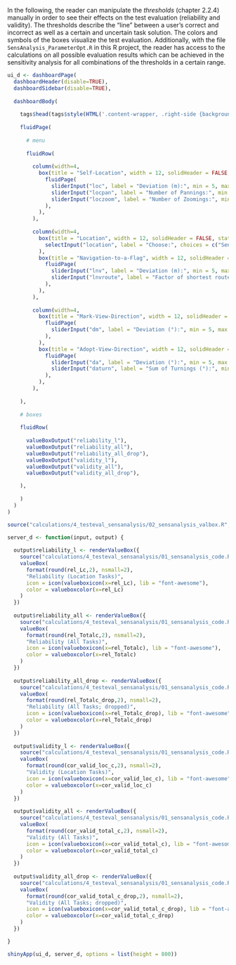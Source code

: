 In the following, the reader can manipulate the _thresholds_ (chapter 2.2.4) manually in order to see their effects on the test evaluation (reliability and validity). The thresholds describe the "line" between a user's correct and incorrect as well as a certain and uncertain task solution. The colors and symbols of the boxes visualize the test evaluation. Additionally, with the file `SensAnalysis_ParameterOpt.R` in this R project, the reader has access to the calculations on all possible evaluation results which can be achieved in the sensitivity analysis for all combinations of the thresholds in a certain range.

```r
ui_d <- dashboardPage(
  dashboardHeader(disable=TRUE),
  dashboardSidebar(disable=TRUE),
  
  dashboardBody(
    
    tags$head(tags$style(HTML('.content-wrapper, .right-side {background-color: #ffffff;}'))),
        
    fluidPage(
      
      # menu
      
      fluidRow(
        
        column(width=4,
          box(title = "Self-Location", width = 12, solidHeader = FALSE, status = "primary",
            fluidPage(
              sliderInput("loc", label = "Deviation (m):", min = 5, max = 20, value = LOClimit),
              sliderInput("locpan", label = "Number of Pannings:", min = 5, max = 40, value = locpanlimit),
              sliderInput("loczoom", label = "Number of Zoomings:", min = 5, max = 40, value = loczoomlimit),
            ),
          ),
        ),
        
        column(width=4,
          box(title = "Location", width = 12, solidHeader = FALSE, status = "success",
            selectInput("location", label = "Choose:", choices = c("Senden","Duelmen"), selected = "Senden"),
          ),
          box(title = "Navigation-to-a-Flag", width = 12, solidHeader = FALSE, status = "primary",
            fluidPage(
              sliderInput("lnv", label = "Deviation (m):", min = 5, max = 20, value = LNVlimit),
              sliderInput("lnvroute", label = "Factor of shortest route:", min = 2, max = 5, value = lnvroutefactor, step = 0.1),
            ),
          ),     
        ),
        
        column(width=4,
          box(title = "Mark-View-Direction", width = 12, solidHeader = FALSE, status = "primary",
            fluidPage(
              sliderInput("dm", label = "Deviation (°):", min = 5, max = 30, value = DMlimit),
            ),
          ),
          box(title = "Adopt-View-Direction", width = 12, solidHeader = FALSE,  status = "primary",
            fluidPage(
              sliderInput("da", label = "Deviation (°):", min = 5, max = 30, value = DAlimit),
              sliderInput("daturn", label = "Sum of Turnings (°):", min = 200, max = 1200, value = daturnlimit, step = 10),
            ),
          ),
        ),
        
    ),
    
    # boxes
    
    fluidRow(
      
      valueBoxOutput("reliability_l"),
      valueBoxOutput("reliability_all"),
      valueBoxOutput("reliability_all_drop"),
      valueBoxOutput("validity_l"),
      valueBoxOutput("validity_all"),
      valueBoxOutput("validity_all_drop"),

    ),
  
    )
  )
)
```

```r
source("calculations/4_testeval_sensanalysis/02_sensanalysis_valbox.R", local = knitr::knit_global())

server_d <- function(input, output) {
  
  output$reliability_l <- renderValueBox({
    source("calculations/4_testeval_sensanalysis/01_sensanalysis_code.R", encoding="utf-8", local = TRUE)
    valueBox(
      format(round(rel_Lc,2), nsmall=2), 
      "Reliability (Location Tasks)",
      icon = icon(valueboxicon(x=rel_Lc), lib = "font-awesome"),
      color = valueboxcolor(x=rel_Lc)
    )
  })
  
  output$reliability_all <- renderValueBox({
    source("calculations/4_testeval_sensanalysis/01_sensanalysis_code.R", encoding="utf-8", local = TRUE)
    valueBox(
      format(round(rel_Totalc,2), nsmall=2), 
      "Reliability (All Tasks)",
      icon = icon(valueboxicon(x=rel_Totalc), lib = "font-awesome"),
      color = valueboxcolor(x=rel_Totalc)
    )
  })
  
  output$reliability_all_drop <- renderValueBox({
    source("calculations/4_testeval_sensanalysis/01_sensanalysis_code.R", encoding="utf-8", local = TRUE)
    valueBox(
      format(round(rel_Totalc_drop,2), nsmall=2), 
      "Reliability (All Tasks; dropped)",
      icon = icon(valueboxicon(x=rel_Totalc_drop), lib = "font-awesome"),
      color = valueboxcolor(x=rel_Totalc_drop)
    )
  })
    
  output$validity_l <- renderValueBox({
    source("calculations/4_testeval_sensanalysis/01_sensanalysis_code.R", encoding="utf-8", local = TRUE)
    valueBox(
      format(round(cor_valid_loc_c,2), nsmall=2), 
      "Validity (Location Tasks)",
      icon = icon(valueboxicon(x=cor_valid_loc_c), lib = "font-awesome"),
      color = valueboxcolor(x=cor_valid_loc_c)
    )
  })
  
  output$validity_all <- renderValueBox({
    source("calculations/4_testeval_sensanalysis/01_sensanalysis_code.R", encoding="utf-8", local = TRUE)
    valueBox(
      format(round(cor_valid_total_c,2), nsmall=2), 
      "Validity (All Tasks)",
      icon = icon(valueboxicon(x=cor_valid_total_c), lib = "font-awesome"),
      color = valueboxcolor(x=cor_valid_total_c)
    )
  })
  
  output$validity_all_drop <- renderValueBox({
    source("calculations/4_testeval_sensanalysis/01_sensanalysis_code.R", encoding="utf-8", local = TRUE)
    valueBox(
      format(round(cor_valid_total_c_drop,2), nsmall=2), 
      "Validity (All Tasks; dropped)",
      icon = icon(valueboxicon(x=cor_valid_total_c_drop), lib = "font-awesome"),
      color = valueboxcolor(x=cor_valid_total_c_drop)
    )
  })

}

shinyApp(ui_d, server_d, options = list(height = 800))
```

